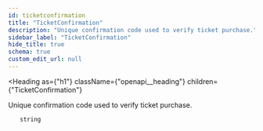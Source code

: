 ```yaml
---
id: ticketconfirmation
title: "TicketConfirmation"
description: "Unique confirmation code used to verify ticket purchase."
sidebar_label: "TicketConfirmation"
hide_title: true
schema: true
custom_edit_url: null
---
```



<Heading
  as={"h1"}
  className={"openapi__heading"}
  children={"TicketConfirmation"}
>
</Heading>



Unique confirmation code used to verify ticket purchase.

<ul>
  <div
    style={{"marginTop":".5rem","marginBottom":".5rem"}}
  >
    
    
    string
    
    
  </div>
</ul>
            